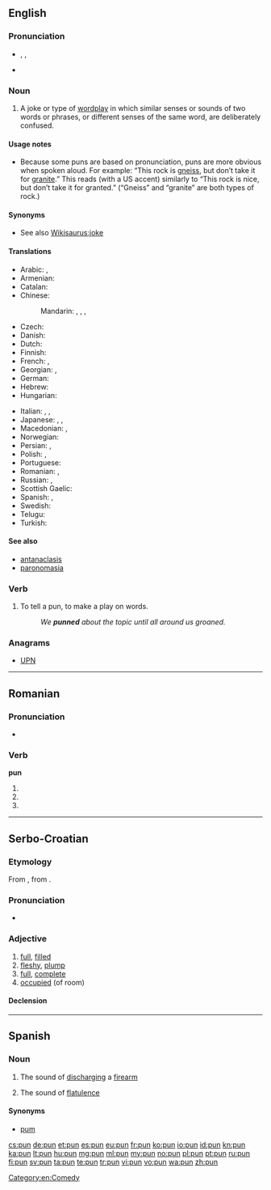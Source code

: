 ==English==
{{wikipedia}}

===Pronunciation===
* {{enPR|pŭn}}, {{IPA|/pʌn/}}, {{SAMPA|/pVn/}}
* {{rhymes|ʌn}}

===Noun===
{{en-noun}}

# A joke or type of [[wordplay]] in which similar senses or sounds of two words or phrases, or different senses of the same word, are deliberately confused.

====Usage notes====
* Because some puns are based on pronunciation, puns are more obvious when spoken aloud.  For example: “This rock is [[gneiss]], but don’t take it for [[granite]].” This reads (with a US accent) similarly to “This rock is nice, but don’t take it for granted.” (“Gneiss” and “granite” are both types of rock.)

====Synonyms====
* See also [[Wikisaurus:joke]]

====Translations====
{{trans-top|joke or type of wordplay}}
* Arabic: {{t|ar|لعبة الكلمات|f|tr=la`bat al-kalamaat}},  {{t-|ar|جناس|m|tr=jinaas}}
* Armenian: {{t-|hy|բառախաղ|tr=baṙaxaġ}}
* Catalan: {{t|ca|joc de paraules|m}}
* Chinese:
*: Mandarin: {{t|cmn|雙關語|sc=Hani}},  {{t|cmn|双关语|tr=shuāngguānyǔ|sc=Hani}},  {{t|cmn|俏皮話|sc=Hani}},  {{t|cmn|俏皮话|tr=qiàopihuà|sc=Hani}}
* Czech: {{t-|cs|slovní hříčka|f}}
* Danish: {{t|da|ordspil|n}}
* Dutch: {{t-|nl|woordspeling|f}}
* Finnish: {{t-|fi|sanaleikki}}
* French: {{t+|fr|calembour|m}}, {{t+|fr|jeu de mots|m}}
* Georgian: {{t|ka|კალამბური|sc=Geor|xs=Georgian}}, {{t|ka|ზმა|sc=Geor|xs=Georgian}}
* German: {{t+|de|Wortspiel|n}}
* Hebrew: {{t|he|משחק מילים|tr=mis'hak meelim|sc=Hebr}}
* Hungarian: {{t|hu|szójáték}}
{{trans-mid}}
* Italian: {{t|it|gioco di parole|m}}, {{t|it|bisticcio|m}}, {{t|it|freddura|f}}
* Japanese: {{t-|ja|駄洒落|tr=[[ダジャレ]], [[だじゃれ]], [[dajare]]}},  {{t|ja|しゃれ|tr=share}},  {{t|ja|語呂合わせ|tr=ごろあわせ, goroawase}}
* Macedonian: {{t-|mk|каламбур|m|tr=kálambur}},  {{t|mk|игра на зборови|f|tr=ígra na zbórovi}}
* Norwegian: {{t|no|ordspill|n}}
* Persian: {{t|fa|تجنیس|tr=tajnis|xs=Persian}},  {{t-|fa|جناس|tr=jenâs|xs=Persian}}
* Polish: {{t|pl|gra słów|f}}, {{t|pl|kalambur|m}}
* Portuguese: {{t+|pt|trocadilho|m}}
* Romanian: {{t+|ro|calambur}}, {{t|ro|joc de cuvinte}}
* Russian: {{t+|ru|каламбур|m|tr=kalambúr}}, {{t|ru|игра слов|f|tr=igrá slov}}
* Scottish Gaelic: {{t-|gd|cainnt-chluich|f|xs=Scottish Gaelic}}
* Spanish: {{t|es|juego de palabras|m}},  {{t-|es|calambur}}
* Swedish: {{t|sv|ordvits|c}}
* Telugu: {{t|te|శ్లేష|tr=Slaesha}}
* Turkish: {{t|tr|kelime oyunu}}
{{trans-bottom}}

====See also====
* [[antanaclasis]]
* [[paronomasia]]

===Verb===
{{en-verb|puns|punning|punned}}

# To tell a pun, to make a play on words.
#: ''We '''punned''' about the topic until all around us groaned.''

===Anagrams===
* [[UPN#English|UPN]]

[[Category:en:Comedy]]

----

==Romanian==

===Pronunciation===
* {{IPA|[pun]|lang=ro}}

===Verb===
'''pun'''

# {{ro-form-verb|1s|pres|pune}}
# {{ro-form-verb|1s|sub|pune}}
# {{ro-form-verb|3p|pres|pune}}

----

==Serbo-Croatian==

===Etymology===
From {{proto|Slavic|pьlnъ|lang=sh}}, from {{proto|Indo-European|pl̥h₁nós|lang=sh}}.

===Pronunciation===
* {{IPA|/pûn/|lang=sh}}

===Adjective===
{{sh-adj|head=pȕn|def=puni|def_a=pȕnī|r|пун|пу̏н}}

# [[full]], [[filled]]
# [[fleshy]], [[plump]]
# [[full]], [[complete]]
# [[occupied]] (of room)

====Declension====
{{sh-adj-defindef|pun|o}}

----

==Spanish==

===Noun===
{{es-noun|m|-}}

# {{onomatopoeia|lang=es}} The sound of [[discharging]] a [[firearm]]
# {{onomatopoeia|vulgar|lang=es}} The sound of [[flatulence]]

====Synonyms====
* [[pum]]

[[cs:pun]]
[[de:pun]]
[[et:pun]]
[[es:pun]]
[[eu:pun]]
[[fr:pun]]
[[ko:pun]]
[[io:pun]]
[[id:pun]]
[[kn:pun]]
[[ka:pun]]
[[lt:pun]]
[[hu:pun]]
[[mg:pun]]
[[ml:pun]]
[[my:pun]]
[[no:pun]]
[[pl:pun]]
[[pt:pun]]
[[ru:pun]]
[[fi:pun]]
[[sv:pun]]
[[ta:pun]]
[[te:pun]]
[[tr:pun]]
[[vi:pun]]
[[vo:pun]]
[[wa:pun]]
[[zh:pun]]
